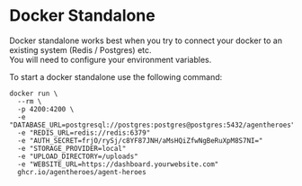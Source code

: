 
# Docker Standalone

Docker standalone works best when you try to connect your docker to an existing system (Redis / Postgres) etc.<br />
You will need to configure your environment variables.

To start a docker standalone use the following command:

```
docker run \
  --rm \
  -p 4200:4200 \
  -e "DATABASE_URL=postgresql://postgres:postgres@postgres:5432/agentheroes"
  -e "REDIS_URL=redis://redis:6379"
  -e "AUTH_SECRET=frjO/rySj/c8YF87JNH/aMsHQiZfwNgBeRuXpM8S7NI="
  -e "STORAGE_PROVIDER=local"
  -e "UPLOAD_DIRECTORY=/uploads"
  -e "WEBSITE_URL=https://dashboard.yourwebsite.com"
  ghcr.io/agentheroes/agent-heroes
```

<ConfigureEnv />